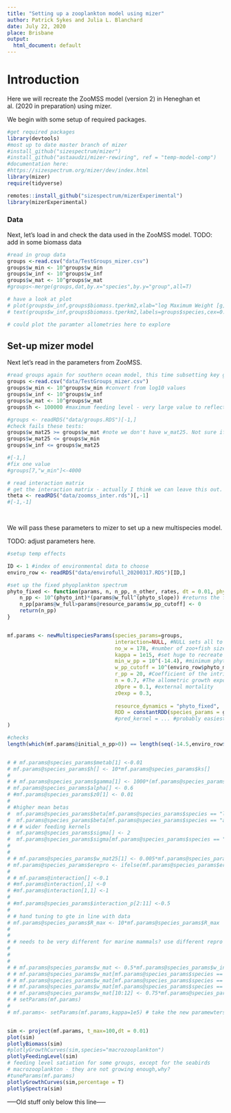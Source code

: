 ```yaml
---
title: "Setting up a zooplankton model using mizer"
author: Patrick Sykes and Julia L. Blanchard
date: July 22, 2020
place: Brisbane
output:
  html_document: default
---
```



# Introduction

Here we will recreate the ZooMSS model (version 2) in Heneghan et al. (2020 in preparation) using mizer.

We begin with some setup of required packages.

```r
#get required packages
library(devtools)
#most up to date master branch of mizer
#install_github("sizespectrum/mizer")
#install_github("astaaudzi/mizer-rewiring", ref = "temp-model-comp")
#documentation here:
#https://sizespectrum.org/mizer/dev/index.html
library(mizer)
require(tidyverse)

remotes::install_github("sizespectrum/mizerExperimental")
library(mizerExperimental)

```

### Data
Next, let's load in and check the data used in the ZooMSS model. TODO: add in some biomass data

```r

#read in group data
groups <-read.csv("data/TestGroups_mizer.csv")
groups$w_min <- 10^groups$w_min
groups$w_inf <- 10^groups$w_inf
groups$w_mat <- 10^groups$w_mat
#groups<-merge(groups,dat,by.x="species",by.y="group",all=T)

# have a look at plot
# plot(groups$w_inf,groups$biomass.tperkm2,xlab="log Maximum Weight [g]", ylab=" log Total Biomass", log="xy",col="blue",pch=16)
# text(groups$w_inf,groups$biomass.tperkm2,labels=groups$species,cex=0.5)

# could plot the paramter allometries here to explore
```


## Set-up mizer model

Next let's read in the parameters from ZooMSS.

```r
#read groups again for southern ocean model, this time subsetting key groups
groups <-read.csv("data/TestGroups_mizer.csv")
groups$w_min <- 10^groups$w_min #convert from log10 values
groups$w_inf <- 10^groups$w_inf
groups$w_mat <- 10^groups$w_mat
groups$h <- 100000 #maximum feeding level - very large value to reflect the unlimited feeding implicitly allowed in ZooMSS

#groups <- readRDS("data/groups.RDS")[-1,]
#check fails these tests:
groups$w_mat25 >= groups$w_mat #note we don't have w_mat25. Not sure if it's necessary/desirable. Probably not.
groups$w_mat25 <= groups$w_min
groups$w_inf <= groups$w_mat25

#[-1,]
#fix one value 
#groups[7,"w_min"]<-4000

# read interaction matrix
# get the interaction matrix - actually I think we can leave this out. Default is all 1s, which is the same as in ZooMSS. Included for completeness; it may be useful in future to keep this in.
theta <- readRDS("data/zoomss_inter.rds")[,-1]
#[-1,-1]

 
```

We will pass these parameters to mizer to set up a new multispecies model.

TODO: adjust parameters here.

```r
#setup temp effects

ID <- 1 #index of environmental data to choose
enviro_row <- readRDS("data/envirofull_20200317.RDS")[ID,]

#set up the fixed phyoplankton spectrum
phyto_fixed <- function(params, n, n_pp, n_other, rates, dt = 0.01, phyto_int = enviro_row$phyto_int, phyto_slope = enviro_row$phyto_slope,...) {
    n_pp <- 10^(phyto_int)*(params@w_full^(phyto_slope)) #returns the fixed spectrum at every time step
    n_pp[params@w_full>params@resource_params$w_pp_cutoff] <- 0
    return(n_pp)
}


mf.params <- newMultispeciesParams(species_params=groups,
                                   interaction=NULL, #NULL sets all to 1
                                   no_w = 178, #number of zoo+fish size classes;
                                   kappa = 1e15, #set huge to recreate unbounded feeding on phyto in ZooMSS
                                   min_w_pp = 10^(-14.4), #minimum phyto size. Note use -14.4, not -14.5, otherwise it makes an extra size class
                                   w_pp_cutoff = 10^(enviro_row$phyto_max), #maximum phyto size
                                   r_pp = 20, #Coefficient of the intrinsic resource birth rate, set large for now
                                   n = 0.7, #The allometric growth exponent used in ZooMSS
                                   z0pre = 0.1, #external mortality
                                   z0exp = 0.3,
                                   
                                   resource_dynamics = "phyto_fixed",
                                   RDD = constantRDD(species_params = groups) #first go at this
                                   #pred_kernel = ... #probably easiest to just import this/pre-calculate it, once dimensions are worked out
)

#checks
length(which(mf.params@initial_n_pp>0)) == length(seq(-14.5,enviro_row$phyto_max, by = 0.1))


# # mf.params@species_params$metab[1] <-0.01
# mf.params@species_params$h[] <- 10*mf.params@species_params$ks[] 
# 
# # mf.params@species_params$gamma[1] <- 1000*(mf.params@species_params$gamma[1])
# mf.params@species_params$alpha[] <- 0.6
# #mf.params@species_params$z0[1] <- 0.01
# 
# #higher mean betas
#  mf.params@species_params$beta[mf.params@species_params$species == "large.divers"] <-6000
#  mf.params@species_params$beta[mf.params@species_params$species == "apex.predators"] <-1000
# # # wider feeding kernels
#  mf.params@species_params$sigma[] <- 2
#  mf.params@species_params$sigma[mf.params@species_params$species == "baleen.whales"] <- 4
# 
# 
# # mf.params@species_params$w_mat25[1] <- 0.005*mf.params@species_params$w_inf[1]
# mf.params@species_params$erepro <- ifelse(mf.params@species_params$erepro==1,0.001,mf.params@species_params$erepro)
# 
# # mf.params@interaction[] <-0.1
# #mf.params@interaction[,1] <-0
# #mf.params@interaction[1,1] <-1
# 
# #mf.params@species_params$interaction_p[2:11] <-0.5
# 
# # hand tuning to gte in line with data
# mf.params@species_params$R_max <- 10*mf.params@species_params$R_max
# 
# 
# # needs to be very different for marine mammals? use different repro assumptions (fixed offspring density per year)?
# 
# 
# 
# # mf.params@species_params$w_mat <- 0.5*mf.params@species_params$w_inf
# # mf.params@species_params$w_mat[mf.params@species_params$species == "flying.birds"] <- 0.75*mf.params@species_params$w_inf[mf.params@species_params$species == "flying.birds"]
# # mf.params@species_params$w_mat[mf.params@species_params$species == "small.divers"] <- 0.75*mf.params@species_params$w_inf[mf.params@species_params$species == "small.divers"]
# # mf.params@species_params$w_mat[mf.params@species_params$species == "medium.divers"] <- 0.75*mf.params@species_params$w_inf[mf.params@species_params$species == "medium.divers"]
# # mf.params@species_params$w_mat[10:12] <- 0.75*mf.params@species_params$w_inf[10:12]
# # setParams(mf.params)
# 
# mf.params<- setParams(mf.params,kappa=1e5) # take the new paramewters and change kappa


sim <- project(mf.params, t_max=100,dt = 0.01)
plot(sim)
plotlyBiomass(sim)
#plotlyGrowthCurves(sim,species="macrozooplankton")
plotlyFeedingLevel(sim)
# feeding level satiation for some groups, except for the seabirds
# macrozooplankton - they are not growing enough,why?
#tuneParams(mf.params)
plotlyGrowthCurves(sim,percentage = T)
plotlySpectra(sim)
```


-----Old stuff only below this line-----


<!-- If we combine the biomassess from the model and add the data to  plot we can look at how close/far we are. -->

<!-- ```{r} -->
<!-- # get biomass and covert to tonnes per area -->
<!-- plotBioData <- function (sim,dat){ -->
<!-- simbio<-getBiomass(sim) -->
<!-- simbio<-data.frame(species=mf.params@species_params$species,w_inf=mf.params@species_params$w_inf,simbio=simbio[100,]/1e6) -->

<!-- simbio<-as.data.frame(merge(simbio,dat,by.x="species",by.y="group",all=T)) -->

<!-- #have a look at plot with both modelled total biomass and observed for top predators -->
<!-- plot(simbio$w_inf,simbio$simbio,xlab="log Maximum Weight [g]", ylab=" log Total Biomass", log="xy",col="grey", -->
<!-- pch=16,ylim=c(min(simbio$simbio,simbio$biomass.tperkm2,na.rm=T),max(simbio$simbio,simbio$biomass.tperkm2,na.rm=T))) -->
<!-- points(simbio$w_inf,simbio$biomass.tperkm2,col="blue",pch=1) -->
<!-- text(simbio$w_inf,simbio$simbio,labels=simbio$species,cex=0.5) -->
<!-- return(simbio) -->
<!-- } -->

<!-- plotBioData(sim,dat) -->


<!-- #  -->
<!-- #  -->
<!-- # ## have a look at paramters - metabolism -->
<!-- # plot(mf.params@species_params$w_inf,mf.params@species_params$ks,log="x") -->
<!-- # text(mf.params@species_params$w_inf,mf.params@species_params$ks,labels=params@species_params$species,cex=0.5) -->
<!-- #  -->
<!-- # ## have a look at paramters - h -->
<!-- # plot(mf.params@species_params$w_inf,mf.params@species_params$h,log="x") -->
<!-- # text(mf.params@species_params$w_inf,mf.params@species_params$h,labels=params@species_params$species,cex=0.5) -->
<!-- # #  -->

<!--  # plot(mf.params@species_params$w_inf,mf.params@species_params$ks/mf.params@species_params$h,log="x") -->
<!--  # text(mf.params@species_params$w_inf,mf.params@species_params$ks/mf.params@species_params$h,labels=params@species_params$species,cex=0.5) -->
<!-- #  -->

<!-- # # ## have a look at paramters - gamma -->
<!-- #  plot(mf.params@species_params$w_inf,mf.params@species_params$gamma,log="xy") -->
<!-- #  text(mf.params@species_params$w_inf,mf.params@species_params$gamma,labels=params@species_params$species,cex=0.5) -->
<!-- # #  -->
<!-- # #  -->
<!-- # # ## have a look at paramters - wmat/winf -->
<!-- #  plot(mf.params@species_params$w_inf,mf.params@species_params$w_mat/mf.params@species_params$w_inf,log="xy",xlab=c("Weight"),y=c("Wmat/Winf")) -->
<!-- #  text(mf.params@species_params$w_inf,mf.params@species_params$w_mat/mf.params@species_params$w_inf,labels=params@species_params$species,cex=0.5) -->

<!-- # changes need to maturation sizes - zoop groups -> wmat 50% of winf -->
<!-- ``` -->
<!-- # Model Assumptions -->
<!-- ### Feeding kernels -->
<!-- Let's change some of the parameters which make some of these groups less fishy! The feeding kernel in teh above model is set up for fish. Here we use the model of Heneghan to describe a more planktivours feeding kernel form zooplankton and baleen whales. -->
<!-- ```{r} -->

<!-- ####### feeding kernels - use box kernels for planktovores instead? -->
<!-- params<-mf.params -->

<!-- #new predation kernel varies with pred size and species but is the same for all prey species, need to fill this in with values, according to Ryans' code -->
<!-- pred_kern <- array(0, dim=c(length(params@species_params$species),length(params@w),length(params@w_full)),dimnames=list(params@species_params$species,params@w,params@w_full)) -->

<!-- #### change the feeding kernel -->
<!-- pred_kern[]<- mf.params@species_params$beta -->

<!-- #mvals<-groups$m ### need to enter these manually as removed from file because of new m parameter in mizer setparams function -->
<!-- #shift over microzoop -->
<!-- #mvals[1]<--2 -->

<!-- mvals <-c( -->
<!-- NA, -->
<!-- 0.73, -->
<!-- NA, -->
<!-- NA, -->
<!-- NA, -->
<!-- NA, -->
<!-- NA, -->
<!-- NA, -->
<!-- NA, -->
<!-- NA, -->
<!-- 1.5) -->


<!-- ### Ryan's feeding kernel: -->
<!-- for (i in 1:length(mvals)) { -->

<!--   D.z <- 2*(3*params@w*1e12/(4*pi))^(1/3) # convert body mass g to ESD (um) -->
<!--   betas =  (exp(0.02*log(D.z)^2 - mvals[i] + 1.832))^3 -->

<!--   if (!is.na(mvals[i])) pred_kern[i,,]<- betas -->

<!-- } -->
<!--   pred_kern[]<-exp(-0.5*sweep(log(sweep(sweep(pred_kern,3,params@w_full,"*")^-1,2,params@w,"*")),1,params@species_params$sigma,"/")^2) -->
<!--   pred_kern[] <- sweep(pred_kern,c(2,3),combn(params@w_full,1,function(x,w)x<params@w,w=params@w),"*") # find out the untrues and then multiply -->

<!-- ##### box feeding kernel for baleen whales   -->




<!-- ####### psi function -->

<!-- #   # Change allocation to reproduction = check for endotherms/determinate growers (should be 1 at wmat not winf) -->
<!-- #  psi_r=20 -->
<!-- #  params@psi[] <- unlist(tapply(params@w,1:length(params@w),function(wx,Winf,Wmat,n){ -->
<!-- #    ((1 + (wx/(Wmat))^-psi_r)^-1) * (wx/Winf)^(1-n)},Winf=params@species_params$w_inf,Wmat=params@species_params$w_mat,n=params@n)) -->
<!-- # # # Set w < 1% of Wmat to 0 -->
<!-- #  params@psi[unlist(tapply(params@w,1:length(params@w),function(wx,Wmat)wx<(Wmat*0.01),Wmat=params@species_params$w_mat))] <- 0 -->
<!-- # # # Set all m > M to 1 # Check this is right... -->
<!-- #  params@psi[unlist(tapply(params@w,1:length(params@w),function(wx,Winf)(wx/Winf)>1,Winf=params@species_params$w_inf))] <- 1 -->
<!-- #   -->
<!-- # ########## erepro -->
<!-- #   -->
<!-- #  #and erepro - should this decline with Winf or shoudl it just be a very small number 0.005? -->
<!-- # #should this actually be closer to 1 for mammals? -->
<!-- # params@species_params$erepro <-0.05*params@species_params$w_inf^(-0.75) -->
<!-- # # need to think about how this sounds in writing -->
<!-- #  -->
<!-- # ######### juvenile mortality -->
<!-- #  -->
<!-- # ## add declining intraspecific juvenile mortality to background mortality  -->
<!-- # for (i in 1: length(params@species_params$species)) params@mu_b[i,] <- params@mu_b[i,]  + 0.1*params@w^-0.25 -->
<!-- #  -->


<!-- ``` -->

<!-- Let's take a look now. -->
<!-- ```{r} -->

<!-- params<- setParams(params, pred_kernel = pred_kern,kappa=1e6) -->

<!-- # run again, intialised from the final state above -->
<!-- new.mf<-project(params,t_max=100,initial_n=sim@n[500,,],initial_n_pp=sim@n_pp[500,]) -->

<!-- #plot(new.mf) -->

<!-- # run again for longer, from the final state above -->
<!-- #new.mf<-project(params,t_max=500,initial_n=new.mf@n[100,,],initial_n_pp=new.mf@n_pp[100,]) -->

<!-- plot(new.mf)   -->
<!-- plotlyFeedingLevel(new.mf)   -->
<!-- plotlyGrowthCurves(new.mf,percentage = T)  -->
<!-- plotlyBiomass(new.mf,percentage = T)  -->
<!-- plotBioData(new.mf,dat) -->

<!-- ``` -->

<!-- That helps baleen whales - and impact macrozoooplankton, but some of the predator groups are still not getting enough food. -->

<!-- ### Prey size selection -->

<!-- What range of values should the seabirds have - should we use a box kernel for those groups? I seem to remember there are distinct size ranges for the different seabirds. -->

<!-- ### Metabolic costs -->

<!-- Are these correct for the different groups? What about the maximum intake rate coefficients - h? Do these sclae in the way that is expected for endotherms? -->

<!-- ### Maturation and reproduction -->

<!-- We need to check the assumptions about maturation and reproduction for the non-fish groups. -->

<!-- The marine mammals and seabirds show stop growth once they reach maturation size. Need to make sure some functioanl groups are not mixtures of these type of taxa. Therefore matruation size and asymptotic size are very close. They should probably alos follow a sharp transition to maturation size, as they follow determinate growth. -->

<!-- Density dependence: Erepro, Rmax. -->

<!-- Should we change the reproduction function to not use the stock-recruitmnet assumption? There are other options now:https://sizespectrum.org/mizer/reference/index.html#section-density-dependent-reproduction -->


<!-- ### Starvation mortality -->

<!-- Should we include startvation morality ? This would free up competition for resources.... -->



<!-- ### Other sources of mortality -->

<!-- Currently assumong a fairly low backgournd "other" moratlity that is constant within fucntioan group but declines with aymptotic size (Brown et al. 2004). Sensescence mortality has been used in other work, but is tricky to parameterise. Though this might be needed for squid or other life histories that dies after reproduction. -->

<!-- ### Plankton dynamics -->

<!-- Currently we use the default plankton dynamics and parameter values. What should these be for the Southern Ocean? Do we have any information from regional shelf sea biogeochmical models? The previous information of satellite data seem limited.  -->

<!-- So, we decided to ask the question: What does the plankton need to be to feed the rest of the size spectrum (at equlibrium)? Does anyone have size spectrum slopes and intercepts for this system? (Angus Atkinson?) -->

<!-- However, we could also incude stochasticity...more work though example here: https://rpubs.com/gustav/plankton-anchovy -->

<!-- Samik Datta and I have also looked at seasonality - hopefully will build extension, but how important for this? -->

<!-- # Model Calibration  -->

<!-- WARNING: BELOW IS UNFINISHED AND DOES NOT CURRENTLY WORK. SHOULD WE START SIMPLER BASIC CALIBRATION ? I HAVE NOT WORKED OUT  MIKE'S METHOD YET. -->

<!-- Rather than continue to manually adjust and tune the parameters we will try to automatically calibrate the model with data and estimate our uncertain parameters. We are particularly uncertian about: kappa ( the satellite data used as  inputs does not appear to be enough to keep the zooplankton  grooups alive), Rmax( this will influence the biomass of each group) Here, we will use an inverse calibraion where we have population level biomass density data for 6 of the marine mammal and seabird groups (obtained from the inputs for an EcoPath model).  -->

<!-- ```{r} -->
<!-- # Step 0. Set up function to run model and output the predicted log biomasses -->

<!-- runmodel<-function(theta,parms=params,delta_t=0.1){# set up and run! -->
<!-- # change the paramters values that we want to estimate/calibrate -->
<!-- parms@species_params$R_max<- theta[1]*parms@species_params$w_inf^theta[2] -->
<!-- kappa <- theta[3] -->
<!-- backmort <- theta[4] -->
<!-- parms<-setParams(parms,kappa=kappa,z0pre = backmort) -->
<!-- #parms<- setPredKernel(parms, pred_kernel) -->
<!-- sim<- project(parms,dt=delta_t,t_max = 100) -->
<!-- # output the biomass denisty in terms of tonnes per km2 -->
<!-- # assume model is set up for an area of 1km2 -->
<!-- # this will output the biomass at last time step - do we need a time-average? -->
<!-- sim_logbiomass<-log(getBiomass(sim)[dim(sim@n)[1],]) - log(1e6) -->
<!-- return(sim_logbiomass) -->
<!-- # do we also want to pass the equilibrium n and n_pp from last iteration? -->
<!-- } -->
<!-- #test-run -->

<!-- theta <- c(1e2,-1.5,1e5,0.1) -->
<!-- runmodel(theta = theta,parms=mf.params) -->
<!-- ``` -->


<!-- ```{r} -->
<!-- # set up error function to compare predictions with observations (only need range of observations) -->
<!-- dat<-log(c(rep(NA,4),0.003451, 0.015580,NA,NA,0.258995,0.008246,0.021900,0.141530)) -->
<!-- names(dat) <-params@species_params$species -->

<!-- sse <- function(theta, params=params,dat=dat) { -->
<!-- pred <- runmodel(theta,params) -->
<!-- # sum of squared errors, here on log-scale of predictions and data (can change this) -->
<!-- discrep <- pred[!is.na(dat)] - dat[!is.na(dat)] -->
<!-- return(sum(discrep^2)) -->
<!-- } -->
<!-- err<-sse(theta,mf.params,dat) -->
<!-- #test -->
<!-- err -->
<!-- ``` -->




<!-- We could skip ahead to  optimisation here to simply find the "best" single parameter values given the model and the data. Or carry out more advance Bayeisan methods. Instead, to illustrate how this works and to examine the error surface, we will set up a simple grid of parameters. Because the models runs are not actually dependent on each other (they are sequential), we can also do this much more quickly with parallel computing.  -->

<!-- ```{r} -->


<!-- # below not working -->



<!-- # two parameter grid -->
<!-- kappa <- seq(from=0.05,to=0.1,by=0.05) -->
<!-- effort <- seq(from=0,to=2,by=0.1) -->
<!-- grid <- expand.grid(kappa=kappa,effort=effort) -->
<!-- grid$SSE <- apply(grid,1,f) -->



<!-- #optimisation -->
<!-- vals<-optim(par=c(1e3,0.1),sse,method ="SANN") -->

<!-- # two parameter grid -->
<!-- kappa <- seq(from=0.05,to=0.1,by=0.05) -->
<!-- mort <- seq(from=0,to=2,by=0.1) -->
<!-- grid <- expand.grid(kappa=kappa,mort=mort) -->
<!-- grid$SSE <- apply(grid,1,sse) -->


<!-- ``` -->



<!-- ###### Bayesian in a week -->


<!-- ```{r} -->
<!-- ## Step 1. generate parameter sets to sample and plug in to model -->
<!-- library(randtoolbox) -->
<!-- library(boot) -->
<!-- #### generate Round  1 -->
<!-- theta <- sobol(n = 20000, dim = 26) -->
<!-- for(i in 1:12){ -->
<!--   # Rmax -->
<!--   theta[,i] <- c(10,10,14,18,12,10,14,15)+ theta[,i] * c(20,19,16,13,18,20,16,15) -->
<!-- } -->
<!--   #erepro -->
<!-- for(i in 13:24){ -->
<!--   theta[,i] <-  inv.logit(-5 + theta[,i] * 5) -->
<!-- } -->
<!--  #kappa -->
<!-- theta[,25] <- 5 + theta[,25] * 25 -->

<!--  #background mort -->
<!-- theta[,26] <- inv.logit(-5 + theta[,26] * 5) -->


<!-- ``` -->



<!-- ```{r} -->
<!-- #### Run Model (could set up on cluster, but nice to have prgress bar) -->

<!-- library(pbapply) -->
<!-- round_1 <-  pbapply(theta,1,runmodel, parms) -->
<!-- save(theta,round_1,file="data/round1.Rdata") -->

<!-- ``` -->

<!-- ```{r} -->
<!-- # set up error function to compare predictions with observations (only need range of observations) -->
<!-- ## Calculate the difference between the simulated catches and the observations. plot the results -->
<!-- load("data/round1.Rdata") -->
<!-- difs<- pbsapply(1:nrow(theta),function(x){colSums((matrix(round_1[,x],ncol=8) - log(dat[,-1]))^2,na.rm=T)}) -->


<!-- ``` -->

<!-- ```{r} -->
<!-- # build emulator on diffs -->
<!-- ``` -->


<!-- ```{r} -->
<!-- # sample and cheick params work -->
<!-- ``` -->


<!-- ```{r} -->
<!-- # MCMC - posterior -->
<!-- ``` -->


<!-- ```{r} -->
<!-- # resample posterior and compare emulator wth mizer (get importance weightings) -->
<!-- ``` -->


<!-- ```{r} -->
<!-- # resample posterior accordingto weights & run mize scenarios -->
<!-- ``` -->